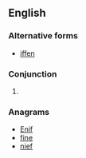 ==English==
{{rft}}
===Alternative forms===
* [[iffen]]
===Conjunction===
{{en-con}}
# {{eye dialect of|if|lang=en}}

===Anagrams===
* [[Enif#English|Enif]]
* [[fine#English|fine]]
* [[nief#English|nief]]
